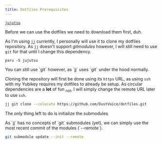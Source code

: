 ```yaml
---
title: Dotfiles Prerequisites
---
```



<Card title="Optional" icon="puzzle">

[`jujutsu`](https://archlinux.org/packages/extra/x86_64/jujutsu/)

</Card>

Before we can use the dotfiles we need to download them first, duh.

<Card title="jujutsu">

As I'm using [`jj`](https://github.com/martinvonz/jj) currently,
I personally will use it to clone my dotfiles repository.
As `jj` doesn't support _gitmodules_ however,
I will still need to use `git` for that until I change this dependency.

```bash,nolang,icon=.fa.fa-terminal
paru -S jujutsu
```

<Aside>
  You can still use `git` however, as `jj` uses `git` under the hood normally.
</Aside>

</Card>

Cloning the repository will first be done using its `https` URL, as using `ssh` with my Yubikey requires my dotfiles to already be setup.
As circular dependencies are a **lot** of fun <sub>not</sub>, I will simply change the remote URL later to use `ssh`.

```sh
jj git clone --colocate https://github.com/DustVoice/dotfiles.git
```

The only thing left to do is initialize the submodules

<Aside>
  As `jj` has no concepts of `git` submodules (yet), we can simply use the most
  recent commit of the modules (`--remote`).
</Aside>

```sh
git submodule update --init --remote
```
